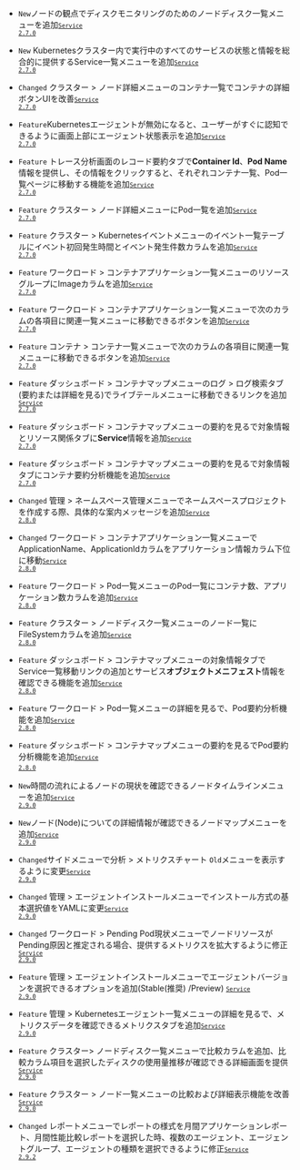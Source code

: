 - <code class="New" type="1">New</code>ノードの観点でディスクモニタリングのための<span class="uitext">ノードディスク一覧</span>メニューを追加<code class='changelog-service'><a href="../release-notes/service/service-2_7_x"><code class='changelog-service'>Service 2.7.0​</code></a></code>

- <code class="New" type="1">New</code> Kubernetesクラスター内で実行中のすべてのサービスの状態と情報を総合的に提供する<span class="uitext">Service一覧</span>メニューを追加<code class='changelog-service'><a href="../release-notes/service/service-2_7_x"><code class='changelog-service'>Service 2.7.0​</code></a></code>

- <code class="Changed" type="0">Changed</code> <span class="uitext">クラスター</span> &gt; <span class="uitext">ノード詳細</span>メニューのコンテナ一覧でコンテナの詳細ボタンUIを改善<code class='changelog-service'><a href="../release-notes/service/service-2_7_x"><code class='changelog-service'>Service 2.7.0​</code></a></code>

- <code class="Feature" type="1">Feature</code>Kubernetesエージェントが無効になると、ユーザーがすぐに認知できるように画面上部にエージェント状態表示を追加<code class='changelog-service'><a href="../release-notes/service/service-2_7_x"><code class='changelog-service'>Service 2.7.0​</code></a></code>

- <code class="Feature" type="1">Feature</code> <span class="uitext">トレース分析</span>画面の<span class="uitext">レコード要約</span>タブで<strong>Container Id</strong>、<strong>Pod Name</strong>情報を提供し、その情報をクリックすると、それぞれコンテナ一覧、Pod一覧ページに移動する機能を追加<code class='changelog-service'><a href="../release-notes/service/service-2_7_x"><code class='changelog-service'>Service 2.7.0​</code></a></code>

- <code class="Feature" type="1">Feature</code> <span class="uitext">クラスター</span> &gt; <span class="uitext">ノード詳細</span>メニューにPod一覧を追加<code class='changelog-service'><a href="../release-notes/service/service-2_7_x"><code class='changelog-service'>Service 2.7.0​</code></a></code>

- <code class="Feature" type="1">Feature</code> <span class="uitext">クラスター</span> &gt; <span class="uitext">Kubernetesイベント</span>メニューのイベント一覧テーブルに<span class="uitext">イベント初回発生時間</span>と<span class="uitext">イベント発生件数</span>カラムを追加<code class='changelog-service'><a href="../release-notes/service/service-2_7_x"><code class='changelog-service'>Service 2.7.0​</code></a></code>

- <code class="Feature" type="1">Feature</code> <span class="uitext">ワークロード</span> &gt; <span class="uitext">コンテナアプリケーション一覧</span>メニューの<span class="uitext">リソース</span>グループに<span class="uitext">Image</span>カラムを追加<code class='changelog-service'><a href="../release-notes/service/service-2_7_x"><code class='changelog-service'>Service 2.7.0​</code></a></code>

- <code class="Feature" type="1">Feature</code> <span class="uitext">ワークロード</span> &gt; <span class="uitext">コンテナアプリケーション一覧</span>メニューで次のカラムの各項目に関連一覧メニューに移動できるボタンを追加<code class='changelog-service'><a href="../release-notes/service/service-2_7_x"><code class='changelog-service'>Service 2.7.0​</code></a></code>

- <code class="Feature" type="1">Feature</code> <span class="uitext">コンテナ</span> &gt; <span class="uitext">コンテナ一覧</span>メニューで次のカラムの各項目に関連一覧メニューに移動できるボタンを追加<code class='changelog-service'><a href="../release-notes/service/service-2_7_x"><code class='changelog-service'>Service 2.7.0​</code></a></code>

- <code class="Feature" type="1">Feature</code> <span class="uitext">ダッシュボード</span> &gt; <span class="uitext">コンテナマップ</span>メニューの<span class="uitext">ログ</span> &gt; <span class="uitext">ログ検索</span>タブ(要約または詳細を見る)で<span class="uitext">ライブテール</span>メニューに移動できるリンクを追加<code class='changelog-service'><a href="../release-notes/service/service-2_7_x"><code class='changelog-service'>Service 2.7.0​</code></a></code>

- <code class="Feature" type="1">Feature</code> <span class="uitext">ダッシュボード</span> &gt; <span class="uitext">コンテナマップ</span>メニューの要約を見るで<span class="uitext">対象情報</span>と<span class="uitext">リソース関係</span>タブに<strong>Service</strong>情報を追加<code class='changelog-service'><a href="../release-notes/service/service-2_7_x"><code class='changelog-service'>Service 2.7.0​</code></a></code>

- <code class="Feature" type="1">Feature</code> <span class="uitext">ダッシュボード</span> &gt; <span class="uitext">コンテナマップ</span>メニューの要約を見るで<span class="uitext">対象情報</span>タブに<span class="uitext">コンテナ要約分析</span>機能を追加<code class='changelog-service'><a href="../release-notes/service/service-2_7_x"><code class='changelog-service'>Service 2.7.0​</code></a></code>

- <code class="Changed" type="1">Changed</code> <span class="uitext">管理</span> &gt; <span class="uitext">ネームスペース管理</span>メニューでネームスペースプロジェクトを作成する際、具体的な案内メッセージを追加<code class='changelog-service'><a href="../release-notes/service/service-2_8_x"><code class='changelog-service'>Service 2.8.0​</code></a></code>

- <code class="Changed" type="1">Changed</code> <span class="uitext">ワークロード</span> &gt; <span class="uitext">コンテナアプリケーション一覧</span>メニューで<span class="uitext">ApplicationName</span>、<span class="uitext">ApplicationId</span>カラムを<span class="uitext">アプリケーション情報</span>カラム下位に移動<code class='changelog-service'><a href="../release-notes/service/service-2_8_x"><code class='changelog-service'>Service 2.8.0​</code></a></code>

- <code class="Feature" type="1">Feature</code> <span class="uitext">ワークロード</span> &gt; <span class="uitext">Pod一覧</span>メニューのPod一覧にコンテナ数、アプリケーション数カラムを追加<code class='changelog-service'><a href="../release-notes/service/service-2_8_x"><code class='changelog-service'>Service 2.8.0​</code></a></code>

- <code class="Feature" type="1">Feature</code> <span class="uitext">クラスター</span> &gt; <span class="uitext">ノードディスク一覧</span>メニューのノード一覧に<span class="uitext">FileSystem</span>カラムを追加<code class='changelog-service'><a href="../release-notes/service/service-2_8_x"><code class='changelog-service'>Service 2.8.0​</code></a></code>

- <code class="Feature" type="1">Feature</code> <span class="uitext">ダッシュボード</span> &gt; <span class="uitext">コンテナマップ</span>メニューの<span class="uitext">対象情報</span>タブで<span class="uitext">Service一覧</span>移動リンクの追加とサービス<strong>オブジェクトメニフェスト</strong>情報を確認できる機能を追加<code class='changelog-service'><a href="../release-notes/service/service-2_8_x"><code class='changelog-service'>Service 2.8.0​</code></a></code>

- <code class="Feature" type="1">Feature</code> <span class="uitext">ワークロード</span> &gt; <span class="uitext">Pod一覧</span>メニューの<span class="uitext">詳細を見る</span>で、<span class="uitext">Pod要約分析</span>機能を追加<code class='changelog-service'><a href="../release-notes/service/service-2_8_x"><code class='changelog-service'>Service 2.8.0​</code></a></code>

- <code class="Feature" type="1">Feature</code> <span class="uitext">ダッシュボード</span> &gt; <span class="uitext">コンテナマップ</span>メニューの要約を見るで<span class="uitext">Pod要約分析</span>機能を追加<code class='changelog-service'><a href="../release-notes/service/service-2_8_x"><code class='changelog-service'>Service 2.8.0​</code></a></code>​

- <code class="New" type="1">New</code>時間の流れによるノードの現状を確認できる<span class="uitext">ノードタイムライン</span>メニューを追加<code class='changelog-service'><a href="../release-notes/service/service-2_9_x"><code class='changelog-service'>Service 2.9.0​</code></a></code>

- <code class="New" type="1">New</code>ノード(Node)についての詳細情報が確認できる<span class="uitext">ノードマップ</span>メニューを追加<code class='changelog-service'><a href="../release-notes/service/service-2_9_x"><code class='changelog-service'>Service 2.9.0​</code></a></code>

- <code class="Changed" type="1">Changed</code>サイドメニューで<span class="uitext">分析</span> &gt; <span class="uitext">メトリクスチャート</span> <code class="oldfunc">Old</code>メニューを表示するように変更<code class='changelog-service'><a href="../release-notes/service/service-2_9_x"><code class='changelog-service'>Service 2.9.0​</code></a></code>

- <code class="Changed" type="1">Changed</code> <span class="uitext">管理</span> &gt; <span class="uitext">エージェントインストール</span>メニューでインストール方式の基本選択値を<span class="uitext">YAML</span>に変更<code class='changelog-service'><a href="../release-notes/service/service-2_9_x"><code class='changelog-service'>Service 2.9.0​</code></a></code>

- <code class="Changed" type="1">Changed</code> <span class="uitext">ワークロード</span> &gt; <span class="uitext">Pending Pod現状</span>メニューでノードリソースがPending原因と推定される場合、提供するメトリクスを拡大するように修正<code class='changelog-service'><a href="../release-notes/service/service-2_9_x"><code class='changelog-service'>Service 2.9.0​</code></a></code>

- <code class="Feature" type="1">Feature</code> <span class="uitext">管理</span> &gt; <span class="uitext">エージェントインストール</span>メニューでエージェントバージョンを選択できるオプションを追加(<span class="uitext">Stable(推奨) </span>/<span class="uitext">Preview</span>) <code class='changelog-service'><a href="../release-notes/service/service-2_9_x"><code class='changelog-service'>Service 2.9.0​</code></a></code>

- <code class="Feature" type="1">Feature</code> <span class="uitext">管理</span> &gt; <span class="uitext">Kubernetesエージェント一覧</span>メニューの<span class="uitext">詳細を見る</span>で、メトリクスデータを確認できる<span class="uitext">メトリクス</span>タブを追加<code class='changelog-service'><a href="../release-notes/service/service-2_9_x"><code class='changelog-service'>Service 2.9.0​</code></a></code>

- <code class="Feature" type="1">Feature</code> <span class="uitext">クラスター</span>&gt; <span class="uitext">ノードディスク一覧</span>メニューで<span class="uitext">比較</span>カラムを追加、<span class="uitext">比較</span>カラム項目を選択したディスクの使用量推移が確認できる詳細画面を提供<code class='changelog-service'><a href="../release-notes/service/service-2_9_x"><code class='changelog-service'>Service 2.9.0​</code></a></code>

- <code class="Feature" type="1">Feature</code> <span class="uitext">クラスター</span> &gt; <span class="uitext">ノード一覧</span>メニューの比較および詳細表示機能を改善<code class='changelog-service'><a href="../release-notes/service/service-2_9_x"><code class='changelog-service'>Service 2.9.0​</code></a></code>

- <code class="Changed" type="1">Changed</code> <span class="uitext">レポート</span>メニューでレポートの様式を<span class="uitext">月間アプリケーションレポート</span>、<span class="uitext">月間性能比較レポート</span>を選択した時、複数のエージェント、エージェントグループ、エージェントの種類を選択できるように修正<code class='changelog-service'><a href="../release-notes/service/service-2_9_x"><code class='changelog-service'>Service 2.9.2​</code></a></code>
